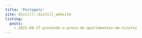 ```yaml
---
title: 'Postagens'
site: distill::distill_website
listing: 
  posts:
    - 2021-08-27-prevendo-o-preco-de-apartamentos-em-niteroi
---
```

